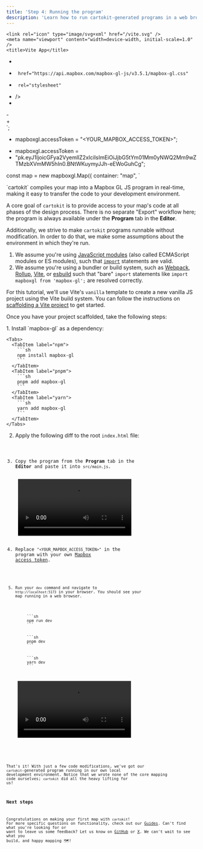 ```yaml
---
title: 'Step 4: Running the program'
description: 'Learn how to run cartokit-generated programs in a web browser.'
---
```



    <link rel="icon" type="image/svg+xml" href="/vite.svg" />
    <meta name="viewport" content="width=device-width, initial-scale=1.0" />
    <title>Vite App</title>
+    <link
+      href="https://api.mapbox.com/mapbox-gl-js/v3.5.1/mapbox-gl.css"
+      rel="stylesheet"
+    />
+    <style>
+      body {
+        margin: 0;
+        padding: 0;
+      }
+
+      #map {
+        position: absolute;
+        top: 0;
+        bottom: 0;
+        width: 100%;
+      }
+    </style>
  </head>
  <body>
-    <div id="app"></div>
+    <div id="map"></div>
    <script type="module" src="/main.js"></script>
  </body>
</html>
`;

 
- mapboxgl.accessToken = "<YOUR_MAPBOX_ACCESS_TOKEN>";
+ mapboxgl.accessToken =
+   "pk.eyJ1IjoicGFya2VyemllZ2xlciIsImEiOiJjbG5tYm01Mm0yNWQ2Mm9wZTMzbXVmMW5hIn0.BNtWKuymyJJh-eEWoGuhCg";
 
 const map = new mapboxgl.Map({
   container: "map",
`

<p class="text-xl text-gray-700 tracking-wide dark:text-gray-200">`cartokit` compiles your map into a Mapbox GL JS program in real-time, making it easy to transfer the code to your development environment.</p>

A core goal of `cartokit` is to provide access to your map's code at all phases of the design process. There is no separate "Export" workflow here; the program is always available under the **Program** tab in the **Editor**.

Additionally, we strive to make `cartokit` programs runnable without modification. In order to do that, we make some assumptions about the environment in which they're run.

1. We assume you're using [JavaScript modules](https://developer.mozilla.org/en-US/docs/Web/JavaScript/Guide/Modules) (also called ECMAScript modules or ES modules), such that [`import`](https://developer.mozilla.org/en-US/docs/Web/JavaScript/Reference/Statements/import) statements are valid.
2. We assume you're using a bundler or build system, such as [Webpack](https://webpack.js.org/), [Rollup](https://rollupjs.org/), [Vite](https://vitejs.dev/), or [esbuild](https://esbuild.github.io/) such that "bare" `import` statements like `import mapboxgl from 'mapbox-gl';` are resolved correctly.

For this tutorial, we'll use Vite's `vanilla` template to create a new vanilla JS project using the Vite build system. You can follow the instructions on [scaffolding a Vite project](https://vitejs.dev/guide/#scaffolding-your-first-vite-project) to get started.

Once you have your project scaffolded, take the following steps:

<Steps>
1. Install `mapbox-gl` as a dependency:

    <Tabs>
      <TabItem label="npm">
        ```sh
        npm install mapbox-gl
        ```
      </TabItem>
      <TabItem label="pnpm">
        ```sh
        pnpm add mapbox-gl
        ```
      </TabItem>
      <TabItem label="yarn">
        ```sh
        yarn add mapbox-gl
        ```
      </TabItem>
    </Tabs>

2. Apply the following diff to the root `index.html` file:

    <Code code={diff} lang="html" title="index.html" useDiffSyntax />

3. Copy the program from the **Program** tab in the **Editor** and paste it into `src/main.js`.

    <Video src="/copy-program.mp4" />

4. Replace `"<YOUR_MAPBOX_ACCESS_TOKEN>"` in the program with your own [Mapbox access token](https://docs.mapbox.com/help/getting-started/access-tokens/).

    <Code code={mapboxAccessTokenDiff} lang="javascript" title="src/main.js" useDiffSyntax />

5. Run your `dev` command and navigate to `http://localhost:5173` in your browser. You should see your map running in a web browser.

    <Tabs>
      <TabItem label="npm">
        ```sh
        npm run dev
        ```
      </TabItem>
      <TabItem label="pnpm">
        ```sh
        pnpm dev
        ```
      </TabItem>
      <TabItem label="yarn">
        ```sh
        yarn dev
        ```
      </TabItem>
    </Tabs>

    <Video src="/run-dev.mp4" />
</Steps>

That's it! With just a few code modifications, we've got our `cartokit`-generated program running in our own local development environment. Notice that we wrote none of the core mapping code ourselves; `cartokit` did all the heavy lifting for us!

### Next steps

Congratulations on making your first map with `cartokit`! For more specific questions on functionality, check out our [Guides](/docs/guides). Can't find what you're looking for or want to leave us some feedback? Let us know on [GitHub](https://github.com/parkerziegler/cartokit/issues) or [X](https://x.com/parker_ziegler). We can't wait to see what you build, and happy mapping 🗺!